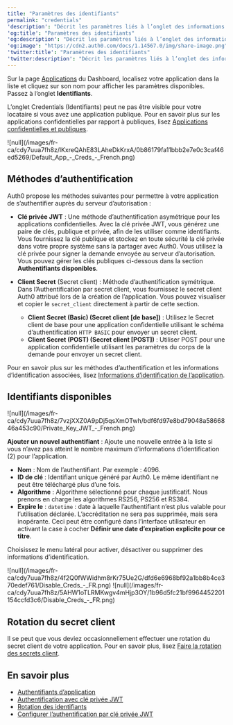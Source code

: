 ```yaml
---
title: "Paramètres des identifiants"
permalink: "credentials"
'description': "Décrit les paramètres liés à l’onglet des informations d’identification disponibles dans l’Auth0 Dashboard."
'og:title': "Paramètres des identifiants"
'og:description': "Décrit les paramètres liés à l’onglet des informations d’identification disponibles dans l’Auth0 Dashboard."
'og:image': "https://cdn2.auth0.com/docs/1.14567.0/img/share-image.png"
'twitter:title': "Paramètres des identifiants"
'twitter:description': "Décrit les paramètres liés à l’onglet des informations d’identification disponibles dans l’Auth0 Dashboard."
---
```


Sur la page [Applications](http://manage.auth0.com/#/applications) du Dashboard, localisez votre application dans la liste et cliquez sur son nom pour afficher les paramètres disponibles. Passez à l’onglet **Identifiants**.

<Callout icon="file-lines" color="#0EA5E9" iconType="regular">

L’onglet Credentials (Identifiants) peut ne pas être visible pour votre locataire si vous avez une application publique. Pour en savoir plus sur les applications confidentielles par rapport à publiques, lisez [Applications confidentielles et publiques](/docs/fr-ca/get-started/applications/confidential-and-public-applications).

</Callout>

<Frame>![null](/images/fr-ca/cdy7uua7fh8z/lKxreQAhE83LAheDkKrxA/0b86179fa11bbb2e7e0c3caf46ed5269/Default_App_-_Creds_-_French.png)</Frame>

## Méthodes d’authentification

Auth0 propose les méthodes suivantes pour permettre à votre application de s’authentifier auprès du serveur d’autorisation :

* **Clé privée <Tooltip href="/docs/docs/fr-ca/glossary?term=json-web-token" tip="Jeton Web JSON (JWT)
Format standard de jeton d’ID (et souvent de jeton d’accès) utilisé pour représenter en toute sécurité des demandes entre deux parties." cta="Voir le glossaire">JWT</Tooltip>** : Une méthode d’authentification asymétrique pour les applications confidentielles. Avec la clé privée JWT, vous générez une paire de clés, publique et privée, afin de les utiliser comme identifiants. Vous fournissez la clé publique et stockez en toute sécurité la clé privée dans votre propre système sans la partager avec Auth0. Vous utilisez la clé privée pour signer la demande envoyée au serveur d’autorisation. Vous pouvez gérer les clés publiques ci-dessous dans la section **Authentifiants disponibles**.
* **<Tooltip href="/docs/docs/fr-ca/glossary?term=client-secret" tip="Secret client
Secret utilisé par un client (application) pour s’authentifier auprès du serveur d’autorisation; il ne doit être connu que du client et du serveur d’autorisation et doit être suffisamment aléatoire pour ne pas être deviné." cta="Voir le glossaire">Client Secret</Tooltip>** (Secret client) : Méthode d’authentification symétrique. Dans l’Authentification par secret client, vous fournissez le secret client Auth0 attribué lors de la création de l’application. Vous pouvez visualiser et copier le `secret_client` directement à partir de cette section.

  + **Client Secret (Basic) (Secret client [de base])** : Utilisez le Secret client de base pour une application confidentielle utilisant le schéma d’authentification `HTTP BASIC` pour envoyer un secret client.
  + **Client Secret (POST) (Secret client [POST])** : Utiliser POST pour une application confidentielle utilisant les paramètres du corps de la demande pour envoyer un secret client.

Pour en savoir plus sur les méthodes d’authentification et les informations d’identification associées, lisez  [Informations d’identification de l’application](/docs/fr-ca/secure/application-credentials).

## Identifiants disponibles

<Frame>![null](/images/fr-ca/cdy7uua7fh8z/7vzjXXZ0A9pDj5qsXmOTwh/bdf6fd97e8bd79048a5866846a453c90/Private_Key_JWT_-_French.png)</Frame>

**Ajouter un nouvel authentifiant** : Ajoute une nouvelle entrée à la liste si vous n’avez pas atteint le nombre maximum d’informations d’identification (2) pour l’application.

* **Nom** : Nom de l’authentifiant. Par exemple : 4096.
* **ID de clé** : Identifiant unique généré par Auth0. Le même identifiant ne peut être téléchargé plus d’une fois.
* **Algorithme** : Algorithme sélectionné pour chaque justificatif. Nous prenons en charge les algorithmes RS256, PS256 et RS384.
* **Expire le** : `datetime` : date à laquelle l’authentifiant n’est plus valable pour l’utilisation déclarée. L’accréditation ne sera pas supprimée, mais sera inopérante. Ceci peut être configuré dans l’interface utilisateur en activant la case à cocher **Définir une date d’expiration explicite pour ce titre**.

Choisissez le menu latéral pour activer, désactiver ou supprimer des informations d’identification.

<Frame>![null](/images/fr-ca/cdy7uua7fh8z/4f2Q0fWWidhm8rKr75Ue2G/dfd6e6968bf92a1bb8b4ce370edef761/Disable_Creds_-_FR.png)</Frame>

<Frame>![null](/images/fr-ca/cdy7uua7fh8z/5AHW1oTLRMKwgv4mHjp3OY/1b96d5fc21bf9964452201154ccfd3c6/Disable_Creds_-_FR.png)</Frame>

## Rotation du secret client

Il se peut que vous deviez occasionnellement effectuer une rotation du secret client de votre application. Pour en savoir plus, lisez [Faire la rotation des secrets client](/docs/fr-ca/get-started/applications/rotate-client-secret).

## En savoir plus

* [Authentifiants d’application](/docs/fr-ca/secure/application-credentials)
* [Authentification avec clé privée JWT](/docs/fr-ca/get-started/authentication-and-authorization-flow/authenticate-with-private-key-jwt)
* [Rotation des identifiants](/docs/fr-ca/get-started/applications/rotate-credentials)
* [Configurer l’authentification par clé privée JWT](/docs/fr-ca/get-started/applications/configure-private-key-jwt)